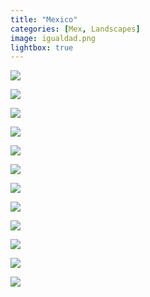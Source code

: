 ```yaml
---
title: "Mexico"
categories: [Mex, Landscapes]
image: igualdad.png
lightbox: true
---
```


::: {layout="[1,1]"}
![](images/DSCF1321.png){group="Mexico"}

![](images/DSCF1200.png){group="Mexico"}
:::

![](images/DSCF1201.png)

![](images/DSCF1207.png)

::: {layout="[1,1]"}
![](images/DSCF1350.png){group="Mexico"}

![](images/DSCF1279.png){group="Mexico"}
:::

![](images/DSCF1345.png)

![](images/DSCF1266.png)

::: {layout="[1,1]"}
![](images/DSCF1252.png){group="Mexico"}

![](images/DSCF1209.png){group="Mexico"}

![](images/DSCF1299.png){group="Mexico"}

![](images/DSCF1236.png){group="Mexico"}
:::
